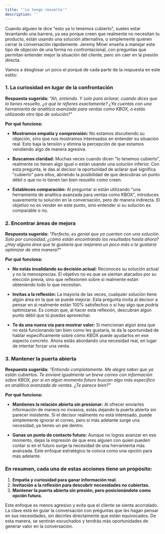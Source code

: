 ```yaml
---
title: "'Lo tengo resuelto'"
description: ''
---
```


Cuando alguien te dice "esto ya lo tenemos cubierto", suelen estar levantando una barrera, ya sea porque creen que realmente no necesitan tu producto, están usando una solución alternativa, o simplemente quieren cerrar la conversación rápidamente. Jeremy Miner enseña a manejar este tipo de objeción de una forma no confrontacional, con preguntas que permitan entender mejor la situación del cliente, pero sin caer en la presión directa.

Vamos a desglosar un poco el porqué de cada parte de la respuesta en este estilo:

### 1. **La curiosidad en lugar de la confrontación**

**Respuesta sugerida:**
*"Ah, entiendo. Y solo para aclarar, cuando dices que lo tienes resuelto, ¿a qué te refieres exactamente? ¿Ya cuentas con una herramienta de analítica avanzada para ventas como KBOX, o estás utilizando otro tipo de solución?"*

**Por qué funciona:**
- **Mostramos empatía y comprensión:** No estamos discutiendo su objeción, sino que nos mostramos interesados en entender su situación real. Esto baja la tensión y elimina la percepción de que estamos vendiendo algo de manera agresiva.

- **Buscamos claridad:** Muchas veces cuando dicen "lo tenemos cubierto", realmente no tienen algo igual o están usando una solución inferior. Con esta pregunta, le das al decisor la oportunidad de aclarar qué significa "cubierto" para ellos, abriendo la posibilidad de que descubras un punto débil o que no lo tienen tan bien resuelto como creen.

- **Estableces comparación:** Al preguntar si están utilizando "una herramienta de analítica avanzada para ventas como KBOX", introduces suavemente tu solución en la conversación, pero de manera indirecta. El objetivo no es vender en este punto, sino entender si su solución es comparable o no.

### 2. **Encontrar áreas de mejora**

**Respuesta sugerida:**
*"Perfecto, es genial que ya cuenten con una solución. Solo por curiosidad, ¿cómo están encontrando los resultados hasta ahora? ¿Hay alguna área que te gustaría que mejorara un poco más o te gustaría optimizar de otra manera?"*

**Por qué funciona:**
- **No estás invalidando su decisión actual:** Reconoces su solución actual y no la menosprecias. El objetivo no es que se sientan atacados por su elección previa, sino que reflexionen sobre si realmente están obteniendo todo lo que necesitan.

- **Invitas a la reflexión:** La mayoría de las veces, cualquier solución tiene algún área en la que se puede mejorar. Esta pregunta invita al decisor a pensar en si realmente están 100% satisfechos o si hay algo que podría optimizarse. Es común que, al hacer esta reflexión, descubran algún punto débil que tú puedas aprovechar.

- **Te da una nueva vía para mostrar valor:** Si mencionan algún área que no está funcionando tan bien como les gustaría, te da la oportunidad de hablar específicamente sobre cómo KBOX puede ayudarlos en ese aspecto concreto. Ahora estás abordando una necesidad real, en lugar de intentar forzar una venta.

### 3. **Mantener la puerta abierta**

**Respuesta sugerida:**
*"Entiendo completamente. Me alegra saber que ya están cubiertos. Te enviaré igualmente un breve correo con información sobre KBOX, por si en algún momento futuro buscan algo más específico en analítica avanzada de ventas. ¿Te parece bien?"*

**Por qué funciona:**
- **Mantienes la relación abierta sin presionar:** Al ofrecer enviarles información de manera no invasiva, estás dejando la puerta abierta sin parecer insistente. Si el decisor realmente no está interesado, puede simplemente ignorar el correo, pero si más adelante surge una necesidad, ya tienes un pie dentro.

- **Ganas un punto de contacto futuro:** Aunque no logres avanzar en ese momento, dejas la impresión de que eres alguien con quien pueden contar si en el futuro surge la necesidad de una herramienta más avanzada. Este enfoque estratégico te coloca como una opción para más adelante.

### En resumen, cada una de estas acciones tiene un propósito:

1. **Empatía y curiosidad para ganar información real.**
2. **Invitación a la reflexión para descubrir necesidades no cubiertas.**
3. **Mantener la puerta abierta sin presión, pero posicionándote como opción futura.**

Este enfoque es menos agresivo y evita que el cliente se sienta acorralado. La clave está en guiar la conversación con preguntas que les hagan pensar en sus necesidades, sin decirles directamente que están equivocados. De esta manera, se sentirán escuchados y tendrás más oportunidades de generar valor en la conversación.
